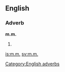 ==English==
===Adverb===
'''m.m.'''
#{{abbreviation of|[[mutatis mutandis]]}}

[[is:m.m.]]
[[sv:m.m.]]

[[Category:English adverbs]]